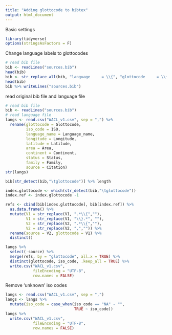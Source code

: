 ```yaml
---
title: "Adding glottocode to bibtex"
output: html_document
---
```


Basic settings
```r
library(tidyverse)
options(stringsAsFactors = F)
```

Change language labels to glottocodes
```r
# read bib file
bib <- readLines("sources.bib")
head(bib)
bib <- str_replace_all(bib, "language     = \\{", "glottocode     = \\{")
head(bib)
bib %>% writeLines("sources.bib")
```


read original bib file and language file
```r
# read bib file
bib <- readLines("sources.bib")
# read language file
langs <- read.csv("WACL_v1.csv", sep = ",") %>%
  rename(glottocode = Glottocode,
         iso_code = ISO,
         language_name = Language_name,
         longitude = Longitude,
         latitude = Latitude,
         area = Area,
         continent = Continent,
         status = Status,
         family = Family,
         source = Citation)
str(langs)
```

```r
bib[str_detect(bib,"\tglottocode")] %>% length
```
```r
index.glottocode <- which(str_detect(bib,"\tglottocode"))
index.ref <- index.glottocode -1
```

```r
refs <- cbind(bib[index.glottocode], bib[index.ref]) %>%
  as.data.frame() %>%
  mutate(V1 = str_replace(V1, ".*\\{",""),
         V1 = str_replace(V1, "\\}.*", ""),
         V2 = str_replace(V2, ".*\\{",""),
         V2 = str_replace(V2, ",","")) %>%
  rename(source = V2, glottocode = V1) %>% 
  distinct()
```


```r
langs %>%
  select(-source) %>%
  merge(refs, by = "glottocode", all.x = TRUE) %>%
  distinct(glottocode, iso_code, .keep_all = TRUE) %>%
  write.csv("WACL_v1.csv",
            fileEncoding = "UTF-8",
            row.names = FALSE)
```

Remove 'unknown' iso codes
```r
langs <- read.csv("WACL_v1.csv", sep = ",")
langs <- langs %>%
  mutate(iso_code = case_when(iso_code == "NA" ~ "",
                              TRUE ~ iso_code))
langs %>%
  write.csv("WACL_v1.csv",
            fileEncoding = "UTF-8",
            row.names = FALSE)
```



